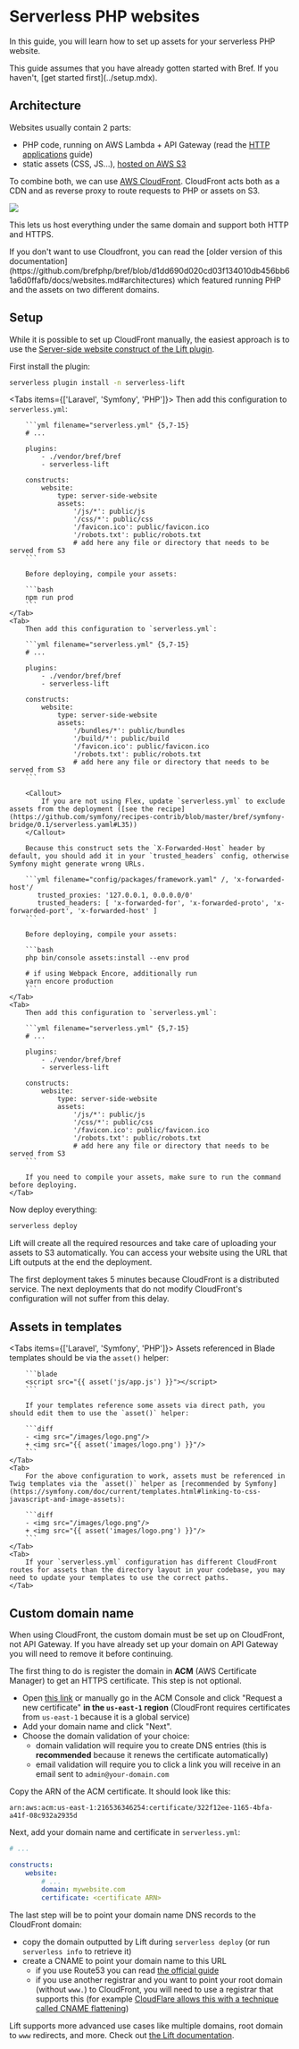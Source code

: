 
<NextSeo description="Learn how to deal with assets and static files to deploy serverless PHP websites." />

# Serverless PHP websites

In this guide, you will learn how to set up assets for your serverless PHP website.

<Callout>
    This guide assumes that you have already gotten started with Bref. If you haven't, [get started first](../setup.mdx).
</Callout>

## Architecture

Websites usually contain 2 parts:

- PHP code, running on AWS Lambda + API Gateway (read the [HTTP applications](./http.mdx) guide)
- static assets (CSS, JS…), [hosted on AWS S3](https://docs.aws.amazon.com/AmazonS3/latest/dev/WebsiteHosting.html)

To combine both, we can use [AWS CloudFront](https://aws.amazon.com/cloudfront/). CloudFront acts both as a CDN and as reverse proxy to route requests to PHP or assets on S3.

![](./websites/cloudfront.svg)

This lets us host everything under the same domain and support both HTTP and HTTPS.

<Callout>
    If you don't want to use Cloudfront, you can read the [older version of this documentation](https://github.com/brefphp/bref/blob/d1dd690d020cd03f134010db456bb61a6d0ffafb/docs/websites.md#architectures) which featured running PHP and the assets on two different domains.
</Callout>

## Setup

While it is possible to set up CloudFront manually, the easiest approach is to use the [Server-side website construct of the Lift plugin](https://github.com/getlift/lift/blob/master/docs/server-side-website.md).

First install the plugin:

```bash
serverless plugin install -n serverless-lift
```

<Tabs items={['Laravel', 'Symfony', 'PHP']}>
    <Tab>
        Then add this configuration to `serverless.yml`:

        ```yml filename="serverless.yml" {5,7-15}
        # ...

        plugins:
            - ./vendor/bref/bref
            - serverless-lift

        constructs:
            website:
                type: server-side-website
                assets:
                    '/js/*': public/js
                    '/css/*': public/css
                    '/favicon.ico': public/favicon.ico
                    '/robots.txt': public/robots.txt
                    # add here any file or directory that needs to be served from S3
        ```

        Before deploying, compile your assets:

        ```bash
        npm run prod
        ```
    </Tab>
    <Tab>
        Then add this configuration to `serverless.yml`:

        ```yml filename="serverless.yml" {5,7-15}
        # ...

        plugins:
            - ./vendor/bref/bref
            - serverless-lift

        constructs:
            website:
                type: server-side-website
                assets:
                    '/bundles/*': public/bundles
                    '/build/*': public/build
                    '/favicon.ico': public/favicon.ico
                    '/robots.txt': public/robots.txt
                    # add here any file or directory that needs to be served from S3
        ```

        <Callout>
            If you are not using Flex, update `serverless.yml` to exclude assets from the deployment ([see the recipe](https://github.com/symfony/recipes-contrib/blob/master/bref/symfony-bridge/0.1/serverless.yaml#L35))
        </Callout>

        Because this construct sets the `X-Forwarded-Host` header by default, you should add it in your `trusted_headers` config, otherwise Symfony might generate wrong URLs.

        ```yml filename="config/packages/framework.yaml" /, 'x-forwarded-host'/
           trusted_proxies: '127.0.0.1, 0.0.0.0/0'
           trusted_headers: [ 'x-forwarded-for', 'x-forwarded-proto', 'x-forwarded-port', 'x-forwarded-host' ]
        ```

        Before deploying, compile your assets:

        ```bash
        php bin/console assets:install --env prod

        # if using Webpack Encore, additionally run
        yarn encore production
        ```
    </Tab>
    <Tab>
        Then add this configuration to `serverless.yml`:

        ```yml filename="serverless.yml" {5,7-15}
        # ...

        plugins:
            - ./vendor/bref/bref
            - serverless-lift

        constructs:
            website:
                type: server-side-website
                assets:
                    '/js/*': public/js
                    '/css/*': public/css
                    '/favicon.ico': public/favicon.ico
                    '/robots.txt': public/robots.txt
                    # add here any file or directory that needs to be served from S3
        ```

        If you need to compile your assets, make sure to run the command before deploying.
    </Tab>
</Tabs>

Now deploy everything:

```bash
serverless deploy
```

Lift will create all the required resources and take care of uploading your assets to S3 automatically.
You can access your website using the URL that Lift outputs at the end the deployment.

<Callout>
    The first deployment takes 5 minutes because CloudFront is a distributed service. The next deployments that do not modify CloudFront's configuration will not suffer from this delay.
</Callout>

## Assets in templates


<Tabs items={['Laravel', 'Symfony', 'PHP']}>
    <Tab>
        Assets referenced in Blade templates should be via the `asset()` helper:

        ```blade
        <script src="{{ asset('js/app.js') }}"></script>
        ```

        If your templates reference some assets via direct path, you should edit them to use the `asset()` helper:

        ```diff
        - <img src="/images/logo.png"/>
        + <img src="{{ asset('images/logo.png') }}"/>
        ```
    </Tab>
    <Tab>
        For the above configuration to work, assets must be referenced in Twig templates via the `asset()` helper as [recommended by Symfony](https://symfony.com/doc/current/templates.html#linking-to-css-javascript-and-image-assets):

        ```diff
        - <img src="/images/logo.png"/>
        + <img src="{{ asset('images/logo.png') }}"/>
        ```
    </Tab>
    <Tab>
        If your `serverless.yml` configuration has different CloudFront routes for assets than the directory layout in your codebase, you may need to update your templates to use the correct paths.
    </Tab>
</Tabs>

## Custom domain name

<Callout>
    When using CloudFront, the custom domain must be set up on CloudFront, not API Gateway. If you have already set up your domain on API Gateway you will need to remove it before continuing.
</Callout>

The first thing to do is register the domain in **ACM** (AWS Certificate Manager) to get an HTTPS certificate. This step is not optional.

- Open [this link](https://console.aws.amazon.com/acm/home?region=us-east-1#/wizard/) or manually go in the ACM Console and click "Request a new certificate" **in the `us-east-1` region** (CloudFront requires certificates from `us-east-1` because it is a global service)
- Add your domain name and click "Next".
- Choose the domain validation of your choice:
    - domain validation will require you to create DNS entries (this is **recommended** because it renews the certificate automatically)
    - email validation will require you to click a link you will receive in an email sent to `admin@your-domain.com`

Copy the ARN of the ACM certificate. It should look like this:

```
arn:aws:acm:us-east-1:216536346254:certificate/322f12ee-1165-4bfa-a41f-08c932a2935d
```

Next, add your domain name and certificate in `serverless.yml`:

```yml filename="serverless.yml"
# ...

constructs:
    website:
        # ...
        domain: mywebsite.com
        certificate: <certificate ARN>
```

The last step will be to point your domain name DNS records to the CloudFront domain:

- copy the domain outputted by Lift during `serverless deploy`  (or run `serverless info` to retrieve it)
- create a CNAME to point your domain name to this URL
    - if you use Route53 you can read [the official guide](https://docs.aws.amazon.com/Route53/latest/DeveloperGuide/routing-to-cloudfront-distribution.html)
    - if you use another registrar and you want to point your root domain (without `www.`) to CloudFront, you will need to use a registrar that supports this (for example [CloudFlare allows this with a technique called CNAME flattening](https://support.cloudflare.com/hc/en-us/articles/200169056-Understand-and-configure-CNAME-Flattening))

Lift supports more advanced use cases like multiple domains, root domain to `www` redirects, and more. Check out [the Lift documentation](https://github.com/getlift/lift/blob/master/docs/server-side-website.md).
